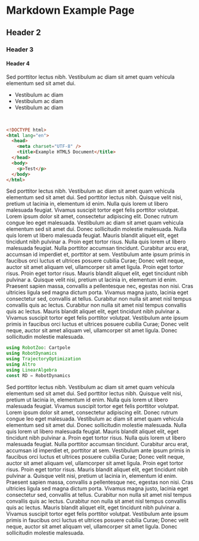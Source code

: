 # Markdown Example Page

## Header 2

### Header 3

#### Header 4

Sed porttitor lectus nibh. Vestibulum ac diam sit amet quam vehicula elementum sed sit amet dui.

- Vestibulum ac diam
- Vestibulum ac diam
- Vestibulum ac diam

<br />

```html
<!DOCTYPE html>
<html lang="en">
  <head>
    <meta charset="UTF-8" />
    <title>Example HTML5 Document</title>
  </head>
  <body>
    <p>Test</p>
  </body>
</html>
```

Sed porttitor lectus nibh. Vestibulum ac diam sit amet quam vehicula elementum sed sit amet dui. Sed porttitor lectus nibh. Quisque velit nisi, pretium ut lacinia in, elementum id enim. Nulla quis lorem ut libero malesuada feugiat. Vivamus suscipit tortor eget felis porttitor volutpat. Lorem ipsum dolor sit amet, consectetur adipiscing elit. Donec rutrum congue leo eget malesuada. Vestibulum ac diam sit amet quam vehicula elementum sed sit amet dui. Donec sollicitudin molestie malesuada. Nulla quis lorem ut libero malesuada feugiat. Mauris blandit aliquet elit, eget tincidunt nibh pulvinar a. Proin eget tortor risus. Nulla quis lorem ut libero malesuada feugiat. Nulla porttitor accumsan tincidunt. Curabitur arcu erat, accumsan id imperdiet et, porttitor at sem. Vestibulum ante ipsum primis in faucibus orci luctus et ultrices posuere cubilia Curae; Donec velit neque, auctor sit amet aliquam vel, ullamcorper sit amet ligula. Proin eget tortor risus. Proin eget tortor risus. Mauris blandit aliquet elit, eget tincidunt nibh pulvinar a. Quisque velit nisi, pretium ut lacinia in, elementum id enim. Praesent sapien massa, convallis a pellentesque nec, egestas non nisi. Cras ultricies ligula sed magna dictum porta. Vivamus magna justo, lacinia eget consectetur sed, convallis at tellus. Curabitur non nulla sit amet nisl tempus convallis quis ac lectus. Curabitur non nulla sit amet nisl tempus convallis quis ac lectus. Mauris blandit aliquet elit, eget tincidunt nibh pulvinar a. Vivamus suscipit tortor eget felis porttitor volutpat. Vestibulum ante ipsum primis in faucibus orci luctus et ultrices posuere cubilia Curae; Donec velit neque, auctor sit amet aliquam vel, ullamcorper sit amet ligula. Donec sollicitudin molestie malesuada.

```julia
using RobotZoo: Cartpole
using RobotDynamics
using TrajectoryOptimization
using Altro
using LinearAlgebra
const RD = RobotDynamics
```

Sed porttitor lectus nibh. Vestibulum ac diam sit amet quam vehicula elementum sed sit amet dui. Sed porttitor lectus nibh. Quisque velit nisi, pretium ut lacinia in, elementum id enim. Nulla quis lorem ut libero malesuada feugiat. Vivamus suscipit tortor eget felis porttitor volutpat. Lorem ipsum dolor sit amet, consectetur adipiscing elit. Donec rutrum congue leo eget malesuada. Vestibulum ac diam sit amet quam vehicula elementum sed sit amet dui. Donec sollicitudin molestie malesuada. Nulla quis lorem ut libero malesuada feugiat. Mauris blandit aliquet elit, eget tincidunt nibh pulvinar a. Proin eget tortor risus. Nulla quis lorem ut libero malesuada feugiat. Nulla porttitor accumsan tincidunt. Curabitur arcu erat, accumsan id imperdiet et, porttitor at sem. Vestibulum ante ipsum primis in faucibus orci luctus et ultrices posuere cubilia Curae; Donec velit neque, auctor sit amet aliquam vel, ullamcorper sit amet ligula. Proin eget tortor risus. Proin eget tortor risus. Mauris blandit aliquet elit, eget tincidunt nibh pulvinar a. Quisque velit nisi, pretium ut lacinia in, elementum id enim. Praesent sapien massa, convallis a pellentesque nec, egestas non nisi. Cras ultricies ligula sed magna dictum porta. Vivamus magna justo, lacinia eget consectetur sed, convallis at tellus. Curabitur non nulla sit amet nisl tempus convallis quis ac lectus. Curabitur non nulla sit amet nisl tempus convallis quis ac lectus. Mauris blandit aliquet elit, eget tincidunt nibh pulvinar a. Vivamus suscipit tortor eget felis porttitor volutpat. Vestibulum ante ipsum primis in faucibus orci luctus et ultrices posuere cubilia Curae; Donec velit neque, auctor sit amet aliquam vel, ullamcorper sit amet ligula. Donec sollicitudin molestie malesuada.

```

```
